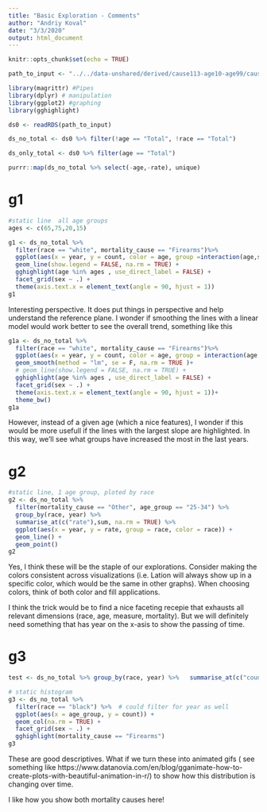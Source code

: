 ```yaml
---
title: "Basic Exploration - Comments"
author: "Andriy Koval"
date: "3/3/2020"
output: html_document
---
```


```r
knitr::opts_chunk$set(echo = TRUE)
```

```r
path_to_input <- "../../data-unshared/derived/cause113-age10-age99/cause113-age10-age99.rds"

```

```r

library(magrittr) #Pipes
library(dplyr) # manipulation
library(ggplot2) #graphing
library(gghighlight)

```


```r

ds0 <- readRDS(path_to_input) 

```

```r
ds_no_total <- ds0 %>% filter(!age == "Total", !race == "Total")

ds_only_total <- ds0 %>% filter(age == "Total")

purrr::map(ds_no_total %>% select(-age,-rate), unique)

```

# g1

```r
#static line  all age groups
ages <- c(65,75,20,15)

g1 <- ds_no_total %>% 
  filter(race == "white", mortality_cause == "Firearms")%>% 
  ggplot(aes(x = year, y = count, color = age, group =interaction(age,sex))) +
  geom_line(show.legend = FALSE, na.rm = TRUE) +
  gghighlight(age %in% ages , use_direct_label = FALSE) +
  facet_grid(sex ~ .) +
  theme(axis.text.x = element_text(angle = 90, hjust = 1))
g1

```

Interesting perspective. It does put things in perspective and help understand the reference plane. I wonder if smoothing the lines with a linear model would work better to see the overall trend, something like this

```r
g1a <- ds_no_total %>%
  filter(race == "white", mortality_cause == "Firearms")%>%
  ggplot(aes(x = year, y = count, color = age, group = interaction(age,sex))) +
  geom_smooth(method = "lm", se = F, na.rm = TRUE )+
  # geom_line(show.legend = FALSE, na.rm = TRUE) +
  gghighlight(age %in% ages , use_direct_label = FALSE) +
  facet_grid(sex ~ .) +
  theme(axis.text.x = element_text(angle = 90, hjust = 1))+
  theme_bw()
g1a


```

However, instead of a given age (which a nice features), I wonder if this would be more usefull if the lines with the largest slope are highlighted. In this way, we'll see what groups have increased the most in the last years. 


# g2 

```r
#static line, 1 age group, ploted by race
g2 <- ds_no_total %>% 
  filter(mortality_cause == "Other", age_group == "25-34") %>% 
  group_by(race, year) %>% 
  summarise_at(c("rate"),sum, na.rm = TRUE) %>% 
  ggplot(aes(x = year, y = rate, group = race, color = race)) +
  geom_line() +
  geom_point()
g2
```
Yes, I think these will be the staple of our explorations. Consider making the colors consistent across visualizations (i.e. Lation will always show up in a specific color, which would be the same in other graphs). When choosing colors, think of both color and fill applications.

I think the trick would be to find a nice faceting recepie that exhausts all relevant dimensions (race, age, measure, mortality). But we will definitely need something that has year on the x-asis to show the passing of time. 

# g3 
```r
test <- ds_no_total %>% group_by(race, year) %>%   summarise_at(c("count"),sum, na.rm = TRUE)

# static histogram
g3 <- ds_no_total %>% 
  filter(race == "black") %>%  # could filter for year as well
  ggplot(aes(x = age_group, y = count)) +
  geom_col(na.rm = TRUE) +
  facet_grid(sex ~ .) +
  gghighlight(mortality_cause == "Firearms")
g3

```

These are good descriptives. What if we turn these into animated gifs ( see something like https://www.datanovia.com/en/blog/gganimate-how-to-create-plots-with-beautiful-animation-in-r/) to show how this distribution is changing over time. 

I like how you show both mortality causes here!
